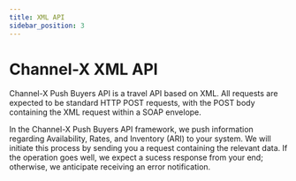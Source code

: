 ```yaml
---
title: XML API
sidebar_position: 3
---
```


# Channel-X XML API

Channel-X Push Buyers API is a travel API based on XML. All requests are expected to be standard HTTP POST requests, with the POST body containing the XML request within a SOAP envelope.

In the Channel-X Push Buyers API framework, we push information regarding Availability, Rates, and Inventory (ARI) to your system. We will initiate this process by sending you a request containing the relevant data. If the operation goes well, we expect a sucess response from your end; otherwise, we anticipate receiving an error notification.
